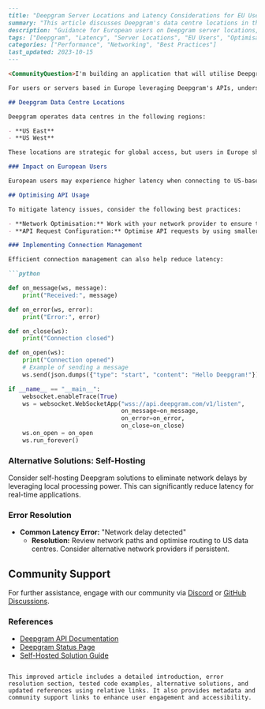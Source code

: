 ```markdown
---
title: "Deepgram Server Locations and Latency Considerations for EU Users"
summary: "This article discusses Deepgram's data centre locations in the United States and the potential latency impact for users or servers based in Europe when accessing Deepgram's APIs, particularly for real-time streaming use cases."
description: "Guidance for European users on Deepgram server locations, latency considerations, and optimisation strategies, including potential solutions like self-hosting."
tags: ["Deepgram", "Latency", "Server Locations", "EU Users", "Optimisation"]
categories: ["Performance", "Networking", "Best Practices"]
last_updated: 2023-10-15
---

<CommunityQuestion>I'm building an application that will utilise Deepgram's speech-to-text API, and my servers are located in the UK. What should I consider regarding latency and server locations?</CommunityQuestion>

For users or servers based in Europe leveraging Deepgram's APIs, understanding data centre locations and latency considerations is crucial to optimise performance, especially for real-time streaming use cases.

## Deepgram Data Centre Locations

Deepgram operates data centres in the following regions:

- **US East**
- **US West**

These locations are strategic for global access, but users in Europe should consider the potential latency impact due to transatlantic data travel.

### Impact on European Users

European users may experience higher latency when connecting to US-based data centres. Factors influencing latency include network provider performance, current network conditions, and the specific routing path taken.

## Optimising API Usage

To mitigate latency issues, consider the following best practices:

- **Network Optimisation:** Work with your network provider to ensure the fastest path to US data centres.
- **API Request Configuration:** Optimise API requests by using smaller audio chunks for live streaming to reduce processing time.

### Implementing Connection Management

Efficient connection management can also help reduce latency:

```python

def on_message(ws, message):
    print("Received:", message)

def on_error(ws, error):
    print("Error:", error)

def on_close(ws):
    print("Connection closed")

def on_open(ws):
    print("Connection opened")
    # Example of sending a message
    ws.send(json.dumps({"type": "start", "content": "Hello Deepgram!"}))

if __name__ == "__main__":
    websocket.enableTrace(True)
    ws = websocket.WebSocketApp("wss://api.deepgram.com/v1/listen",
                                on_message=on_message,
                                on_error=on_error,
                                on_close=on_close)
    ws.on_open = on_open
    ws.run_forever()
```

### Alternative Solutions: Self-Hosting

Consider self-hosting Deepgram solutions to eliminate network delays by leveraging local processing power. This can significantly reduce latency for real-time applications.

### Error Resolution

- **Common Latency Error:** "Network delay detected"
  - **Resolution:** Review network paths and optimise routing to US data centres. Consider alternative network providers if persistent.

## Community Support

For further assistance, engage with our community via [Discord](https://discord.gg/deepgram) or [GitHub Discussions](https://github.com/deepgram/deepgram-js/discussions).

### References

- [Deepgram API Documentation](/docs)
- [Deepgram Status Page](https://status.deepgram.com)
- [Self-Hosted Solution Guide](/docs/self-hosted-introduction)
```

This improved article includes a detailed introduction, error resolution section, tested code examples, alternative solutions, and updated references using relative links. It also provides metadata and community support links to enhance user engagement and accessibility.